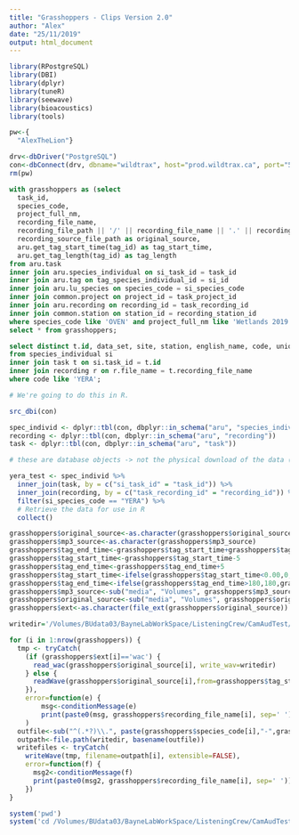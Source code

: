 ```yaml
---
title: "Grasshoppers - Clips Version 2.0"
author: "Alex"
date: "25/11/2019"
output: html_document
---
```



```r
library(RPostgreSQL)
library(DBI)
library(dplyr)
library(tuneR)
library(seewave)
library(bioacoustics)
library(tools)

pw<-{
  "AlexTheLion"}

drv<-dbDriver("PostgreSQL")
con<-dbConnect(drv, dbname="wildtrax", host="prod.wildtrax.ca", port="5432", user='abmiviewer', password=pw)
rm(pw)
```

```sql

with grasshoppers as (select
  task_id,
  species_code,
  project_full_nm,
  recording_file_name,
  recording_file_path || '/' || recording_file_name || '.' || recording_file_type as mp3_source,
  recording_source_file_path as original_source,
  aru.get_tag_start_time(tag_id) as tag_start_time,
  aru.get_tag_length(tag_id) as tag_length
from aru.task
inner join aru.species_individual on si_task_id = task_id
inner join aru.tag on tag_species_individual_id = si_id
inner join aru.lu_species on species_code = si_species_code
inner join common.project on project_id = task_project_id
inner join aru.recording on recording_id = task_recording_id
inner join common.station on station_id = recording_station_id
where species_code like 'OVEN' and project_full_nm like 'Wetlands 2019')
select * from grasshoppers;

```

```sql

select distinct t.id, data_set, site, station, english_name, code, unique_name, abundance, confidence, project_full_name, longitude, latitude
from species_individual si
inner join task t on si.task_id = t.id
inner join recording r on r.file_name = t.recording_file_name
where code like 'YERA';


```

```r

# We're going to do this in R. 

src_dbi(con)

spec_individ <- dplyr::tbl(con, dbplyr::in_schema("aru", "species_individual"))
recording <- dplyr::tbl(con, dbplyr::in_schema("aru", "recording"))
task <- dplyr::tbl(con, dbplyr::in_schema("aru", "task"))

# these are database objects -> not the physical download of the data (yet!)

yera_test <- spec_individ %>%
  inner_join(task, by = c("si_task_id" = "task_id")) %>%
  inner_join(recording, by = c("task_recording_id" = "recording_id")) %>%
  filter(si_species_code == "YERA") %>%
  # Retrieve the data for use in R
  collect()

```


```r

grasshoppers$original_source<-as.character(grasshoppers$original_source)
grasshoppers$mp3_source<-as.character(grasshoppers$mp3_source)
grasshoppers$tag_end_time<-grasshoppers$tag_start_time+grasshoppers$tag_length
grasshoppers$tag_start_time<-grasshoppers$tag_start_time-5
grasshoppers$tag_end_time<-grasshoppers$tag_end_time+5
grasshoppers$tag_start_time<-ifelse(grasshoppers$tag_start_time<0.00,0,grasshoppers$tag_start_time)
grasshoppers$tag_end_time<-ifelse(grasshoppers$tag_end_time>180,180,grasshoppers$tag_end_time)
grasshoppers$mp3_source<-sub("media", "Volumes", grasshoppers$mp3_source)
grasshoppers$original_source<-sub("media", "Volumes", grasshoppers$original_source)
grasshoppers$ext<-as.character(file_ext(grasshoppers$original_source))

writedir='/Volumes/BUdata03/BayneLabWorkSpace/ListeningCrew/CamAudTest/DEMO-OVEN-1'

for (i in 1:nrow(grasshoppers)) {
  tmp <- tryCatch(
    (if (grasshoppers$ext[i]=='wac') {
      read_wac(grasshoppers$original_source[i], write_wav=writedir)
    } else {
      readWave(grasshoppers$original_source[i],from=grasshoppers$tag_start_time[i],to=grasshoppers$tag_end_time[i],units="seconds")
    }),
    error=function(e) {
        msg<-conditionMessage(e)
        print(paste0(msg, grasshoppers$recording_file_name[i], sep=' '))}
    )
  outfile<-sub("^(.*?)\\.", paste(grasshoppers$species_code[i],"-",grasshoppers$task_id[i],"-",grasshoppers$tag_start_time[i],".",sep=""), grasshoppers$original_source)
  outpath<-file.path(writedir, basename(outfile))
  writefiles <- tryCatch(
    writeWave(tmp, filename=outpath[i], extensible=FALSE), 
    error=function(f) {
      msg2<-conditionMessage(f)
      print(paste0(msg2, grasshoppers$recording_file_name[i], sep=' '))
    })
}

```


```r

system('pwd')
system('cd /Volumes/BUdata03/BayneLabWorkSpace/ListeningCrew/CamAudTest/DEMO-OVEN-1 && for file in *.wav; do outfile="${file%.*}.jpg"; sox "$file" -n spectrogram -l -m -o "$outfile"; done', intern=TRUE) 

```



